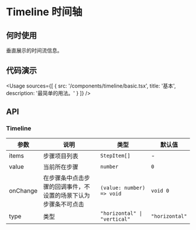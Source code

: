 
# Timeline 时间轴

## 何时使用

垂直展示的时间流信息。

## 代码演示

<Usage
  sources={[
    {
      src: '/components/timeline/basic.tsx',
      title: '基本',
      description: '最简单的用法。'
    }
  ]}
/>

## API

### Timeline

| 参数     | 说明                                                           | 类型                         | 默认值         |
| -------- | -------------------------------------------------------------- | ---------------------------- | -------------- |
| items    | 步骤项目列表                                                   | `StepItem[]`                 | -              |
| value    | 当前所在步骤                                                   | `number`                     | `0`            |
| onChange | 在步骤条中点击步骤的回调事件，不设置的场景下认为步骤条不可点击 | `(value: number) => void`    | `void 0`       |
| type     | 类型                                                           | `"horizontal" \| "vertical"` | `"horizontal"` |
